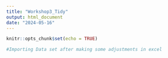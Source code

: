 ```yaml
---
title: "Workshop3_Tidy"
output: html_document
date: "2024-05-16"
---
```


```r
knitr::opts_chunk$set(echo = TRUE)
```

```r
#Importing Data set after making some adjustments in excel





```
